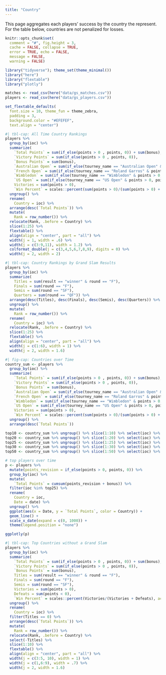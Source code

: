 ```yaml
---
title: "Country"
---
```


This page aggregates each players' success by the country the represent. For the table below, countries are not penalized for losses.

```r
knitr::opts_chunk$set(
  comment = "#", fig.height = 3, 
  cache = FALSE, collapse = TRUE,
  error = TRUE, echo = FALSE,
  message = FALSE,
  warning = FALSE)
```

```r
library("tidyverse"); theme_set(theme_minimal())
library("here")
library("flextable")
library("plotly")

matches <- read_csv(here("data/gs_matches.csv"))
players <- read_csv(here("data/gs_players.csv"))

set_flextable_defaults(
  font.size = 10, theme_fun = theme_zebra,
  padding = 3,
  background.color = "#EFEFEF",
  text.align = "center")
```

```r
#| tbl-cap: All Time Country Rankings
players %>%
  group_by(ioc) %>%
  summarize(
    `Total Points` = sum(if_else(points > 0 , points, 0)) + sum(bonus),
    `Victory Points` = sum(if_else(points > 0 , points, 0)),
    `Bonus Points` = sum(bonus),
    `Australian Open` = sum(if_else(tourney_name == "Australian Open" & points > 0, points + bonus, 0)),
    `French Open` = sum(if_else(tourney_name == "Roland Garros" & points > 0, points + bonus, 0)),
    `Wimbledon` = sum(if_else(tourney_name == "Wimbledon" & points > 0, points + bonus, 0)),
    `US Open` = sum(if_else(tourney_name == "US Open" & points > 0, points + bonus, 0)),
    Victories = sum(points > 0),
    `Win Percent` = scales::percent(sum(points > 0)/(sum(points > 0) + sum(points < 0)), accuracy = .01)) %>%
  ungroup() %>%
  rename(
    Country = ioc) %>%
  arrange(desc(`Total Points`)) %>%
  mutate(
    Rank = row_number()) %>%
  relocate(Rank, .before = Country) %>%
  slice(1:25) %>%
  flextable() %>%
  align(align = "center", part = "all") %>%
  width(j = 1, width = .6) %>%
  width(j = c(3:9,11), width = 1.2) %>%
  colformat_double(j = c(3,4,5,6,7,8,9), digits = 0) %>%
  width(j = 2, width = 2)
```

```r
#| tbl-cap: Country Rankings by Grand Slam Results
players %>%
  group_by(ioc) %>%
  summarize(
    Titles = sum(result == "winner" & round == "F"),
    Finals = sum(round == "F"),
    Semis = sum(round == "SF"),
    Quarters = sum(round == "QF")) %>%
  arrange(desc(Titles), desc(Finals), desc(Semis), desc(Quarters)) %>%
  ungroup() %>%
  mutate(
    Rank = row_number()) %>%
  rename(
    Country = ioc) %>%
  relocate(Rank, .before = Country) %>%
  slice(1:25) %>%
  flextable() %>%
  align(align = "center", part = "all") %>%
  width(j = c(1:6), width = 1) %>%
  width(j = 2, width = 1.6)
```

```r
#| fig-cap: Countries over Time
country_sum <- players %>%
  group_by(ioc) %>%
  summarize(
    `Total Points` = sum(if_else(points > 0 , points, 0)) + sum(bonus),
    `Victory Points` = sum(if_else(points > 0 , points, 0)),
    `Bonus Points` = sum(bonus),
    `Australian Open` = sum(if_else(tourney_name == "Australian Open" & points > 0, points + bonus, 0)),
    `French Open` = sum(if_else(tourney_name == "Roland Garros" & points > 0, points + bonus, 0)),
    `Wimbledon` = sum(if_else(tourney_name == "Wimbledon" & points > 0, points + bonus, 0)),
    `US Open` = sum(if_else(tourney_name == "US Open" & points > 0, points + bonus, 0)),
    Victories = sum(points > 0),
    `Win Percent` = scales::percent(sum(points > 0)/(sum(points > 0) + sum(points < 0)), accuracy = .01)) %>%
  ungroup() %>%
  arrange(desc(`Total Points`))

top10 <- country_sum %>% ungroup() %>% slice(1:10) %>% select(ioc) %>% pull()
top20 <- country_sum %>% ungroup() %>% slice(1:20) %>% select(ioc) %>% pull()
top25 <- country_sum %>% ungroup() %>% slice(1:25) %>% select(ioc) %>% pull()
top30 <- country_sum %>% ungroup() %>% slice(1:30) %>% select(ioc) %>% pull()
top50 <- country_sum %>% ungroup() %>% slice(1:50) %>% select(ioc) %>% pull()

# top players over time
p <- players %>%
  mutate(points_revision = if_else(points > 0, points, 0)) %>%
  group_by(ioc) %>%
  mutate(
    `Total Points` = cumsum(points_revision + bonus)) %>%
  filter(ioc %in% top25) %>%
  rename(
    Country = ioc,
    Date = date) %>%
  ungroup() %>%
  ggplot(aes(x = Date, y = `Total Points`, color = Country)) +
  geom_line() +
  scale_x_date(expand = c(0, 1000)) +
  theme(legend.position = "none")

ggplotly(p)
```

```r
#| tbl-cap: Top Countries without a Grand Slam
players %>%
  group_by(ioc) %>%
  summarize(
    `Total Points` = sum(if_else(points > 0 , points, 0)) + sum(bonus),
    `Victory Points` = sum(if_else(points > 0 , points, 0)),
    `Bonus Points` = sum(bonus),
    Titles = sum(result == "winner" & round == "F"),
    Finals = sum(round == "F"),
    Semis = sum(round == "SF"),
    Victories = sum(points > 0),
    Defeats = sum(points < 0),
    `Win Percent` = scales::percent(Victories/(Victories + Defeats), accuracy = .01)) %>%
  ungroup() %>%
  rename(
    Country = ioc) %>%
  filter(Titles == 0) %>%
  arrange(desc(`Total Points`)) %>%
  mutate(
    Rank = row_number()) %>%
  relocate(Rank, .before = Country) %>%
  select(-Titles) %>%
  slice(1:10) %>% 
  flextable() %>%
  align(align = "center", part = "all") %>%
  width(j = c(3:5, 10), width = 1) %>%
  width(j = c(1,6:9), width = .7) %>%
  width(j = 2, width = 1.6)
```





